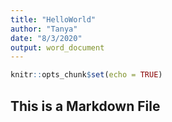 ```yaml
---
title: "HelloWorld"
author: "Tanya"
date: "8/3/2020"
output: word_document
---
```


```r
knitr::opts_chunk$set(echo = TRUE)
```

## This is a Markdown File